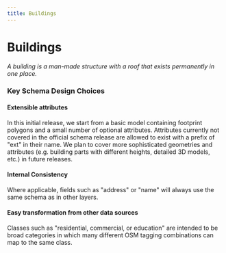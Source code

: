```yaml
---
title: Buildings
---
```


# Buildings

_A building is a man-made structure with a roof that exists permanently in one place._

### Key Schema Design Choices

#### Extensible attributes
In this initial release, we start from a basic model containing footprint polygons and a small number of optional attributes. Attributes currently not covered in the official schema release are allowed to exist with a prefix of "ext" in their name. We plan to cover more sophisticated geometries and attributes (e.g. building parts with different heights, detailed 3D models, etc.) in future releases.

#### Internal Consistency
Where applicable, fields such as "address" or "name" will always use the same schema as in other layers.

#### Easy transformation from other data sources
Classes such as "residential, commercial, or education" are intended to be broad categories in which many different OSM tagging combinations can map to the same class.
